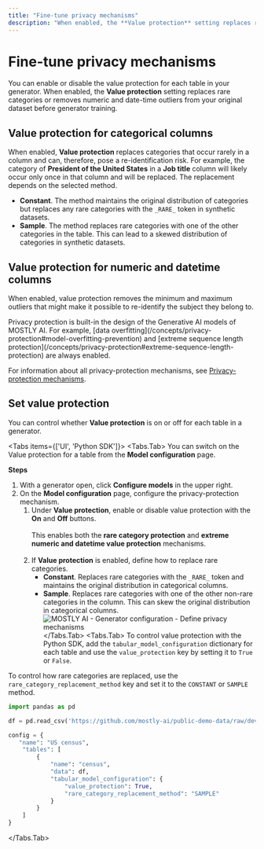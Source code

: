 ```yaml
---
title: "Fine-tune privacy mechanisms"
description: "When enabled, the **Value protection** setting replaces rare categories or removes numeric and date-time outliers from your original dataset before generator training."
---
```


# Fine-tune privacy mechanisms

You can enable or disable the value protection for each table in your generator. When enabled, the **Value protection** setting replaces rare categories or removes numeric and date-time outliers from your original dataset before generator training.

## Value protection for categorical columns

When enabled, **Value protection** replaces categories that occur rarely in a column and can, therefore, pose a re-identification risk. For example, the category of **President of the United States** in a **Job title** column will likely occur only once in that column and will be replaced. The replacement depends on the selected method.
* **Constant**. The method maintains the original distribution of categories but replaces any rare categories with the `_RARE_` token in synthetic datasets.
* **Sample**. The method replaces rare categories with one of the other categories in the table. This can lead to a skewed distribution of categories in synthetic datasets.

## Value protection for numeric and datetime columns

When enabled, value protection removes the minimum and maximum outliers that might make it possible to re-identify the subject they belong to.

<Callout>
Privacy protection is built-in the design of the Generative AI models of MOSTLY AI. For example, [data overfitting](/concepts/privacy-protection#model-overfitting-prevention) and [extreme sequence length protection](/concepts/privacy-protection#extreme-sequence-length-protection) are always enabled.

For information about all privacy-protection mechanisms, see [Privacy-protection mechanisms](/concepts/privacy-protection).
</Callout>

## Set value protection

You can control whether **Value protection** is on or off for each table in a generator.

<Tabs items={['UI', 'Python SDK']}>
<Tabs.Tab>
You can switch on the Value protection for a table from the **Model configuration** page.

**Steps**

1. With a generator open, click **Configure models** in the upper right.
2. On the **Model configuration** page, configure the privacy-protection mechanism.
   1. Under **Value protection**, enable or disable value protection with the **On** and **Off** buttons.
      <br /><br />This enables both the **rare category protection** and **extreme numeric and datetime value protection** mechanisms.
      <br /><br />
   2. If **Value protection** is enabled, define how to replace rare categories.
      * **Constant**. Replaces rare categories with the `_RARE_` token and maintains the original distribution in categorical columns.
      * **Sample**. Replaces rare categories with one of the other non-rare categories in the column. This can skew the original distribution in categorical columns.
         <Image
            src="/docs/docimages/generators/fine-tune-privacy-mechanisms/01-value-protection-configuration.webp"
            alt="MOSTLY AI - Generator configuration - Define privacy mechanisms"
            width={900}
            height={300}
         />
</Tabs.Tab>
<Tabs.Tab>
To control value protection with the Python SDK, add the `tabular_model_configuration` dictionary for each table and use the `value_protection` key by setting it to `True` or `False`.

To control how rare categories are replaced, use the `rare_category_replacement_method` key and set it to the `CONSTANT` or `SAMPLE` method.

```python filename="python" copy {11-14}
import pandas as pd

df = pd.read_csv('https://github.com/mostly-ai/public-demo-data/raw/dev/census/census.csv.gz')

config = {
   "name": "US census",
    "tables": [
        {
            "name": "census",
            "data": df,
            "tabular_model_configuration": {
                "value_protection": True,
                "rare_category_replacement_method": "SAMPLE"
            }
        }
    ]
}
```
</Tabs.Tab>
</Tabs>